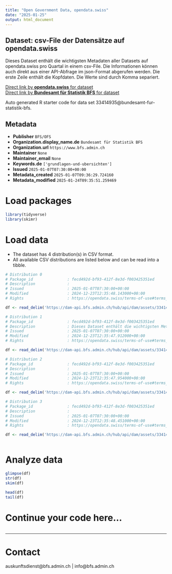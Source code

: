 ```yaml
---
title: "Open Government Data, opendata.swiss"
date: "2025-01-25"
output: html_document
---
```


## Dataset: csv-File der Datensätze auf opendata.swiss

Dieses Dataset enthält die wichtigsten Metadaten aller Datasets auf opendata.swiss pro Quartal in einem csv-File. Die Informationen können auch direkt aus einer API-Abfrage im json-Format abgerufen werden. Die erste Zeile enthält die Kopfdaten. Die Werte sind durch Komma separiert.

[Direct link by **opendata.swiss** for dataset](https://opendata.swiss/de/dataset/csv-file-der-datensatze-auf-opendata-swiss1)<br>
[Direct link by **Bundesamt für Statistik BFS** for dataset](https://www.bfs.admin.ch/asset/de/ts-d-00.02-OGD-03)

Auto generated R starter code for data set 33414935@bundesamt-fur-statistik-bfs.

## Metadata

- **Publisher** `BFS/OFS`
- **Organization.display_name.de** `Bundesamt für Statistik BFS`
- **Organization.url** `https://www.bfs.admin.ch`
- **Maintainer** `None`
- **Maintainer_email** `None`
- **Keywords.de** `['grundlagen-und-ubersichten']`
- **Issued** `2025-01-07T07:30:00+00:00`
- **Metadata_created** `2025-01-07T09:36:29.724160`
- **Metadata_modified** `2025-01-24T09:35:51.259469`


# Load packages

```r

library(tidyverse)
library(skimr)

```

# Load data

-   The dataset has 4 distribution(s) in CSV format.
-   All available CSV distributions are listed below and can be read into a tibble.

```r

# Distribution 0
# Package_id               : fecd492d-bf93-412f-8e3d-f003425351ed
# Description              : 
# Issued                   : 2025-01-07T07:30:00+00:00
# Modified                 : 2024-12-23T12:35:48.143000+00:00
# Rights                   : https://opendata.swiss/terms-of-use#terms_open

df <- read_delim('https://dam-api.bfs.admin.ch/hub/api/dam/assets/33414954/master')

# Distribution 1
# Package_id               : fecd492d-bf93-412f-8e3d-f003425351ed
# Description              : Dieses Dataset enthält die wichtigsten Metadaten aller Datasets auf opendata.swiss pro Quartal in einem csv-File. Die Informationen können auch direkt aus einer API-Abfrage im json-Format abgerufen werden. Die erste Zeile enthält die Kopfdaten. Die Werte sind durch Komma separiert.
# Issued                   : 2025-01-07T07:30:00+00:00
# Modified                 : 2024-12-23T12:35:47.912000+00:00
# Rights                   : https://opendata.swiss/terms-of-use#terms_open

df <- read_delim('https://dam-api.bfs.admin.ch/hub/api/dam/assets/33414943/master')

# Distribution 2
# Package_id               : fecd492d-bf93-412f-8e3d-f003425351ed
# Description              : 
# Issued                   : 2025-01-07T07:30:00+00:00
# Modified                 : 2024-12-23T12:35:47.954000+00:00
# Rights                   : https://opendata.swiss/terms-of-use#terms_open

df <- read_delim('https://dam-api.bfs.admin.ch/hub/api/dam/assets/33414956/master')

# Distribution 3
# Package_id               : fecd492d-bf93-412f-8e3d-f003425351ed
# Description              : 
# Issued                   : 2025-01-07T07:30:00+00:00
# Modified                 : 2024-12-23T12:35:48.451000+00:00
# Rights                   : https://opendata.swiss/terms-of-use#terms_open

df <- read_delim('https://dam-api.bfs.admin.ch/hub/api/dam/assets/33414948/master')



```

# Analyze data

```r

glimpse(df)
str(df)
skim(df)

head(df)
tail(df)

```

# Continue your code here...

```r

```

------------------------------------------------------------------------

# Contact

auskunftsdienst@bfs.admin.ch | info@bfs.admin.ch
